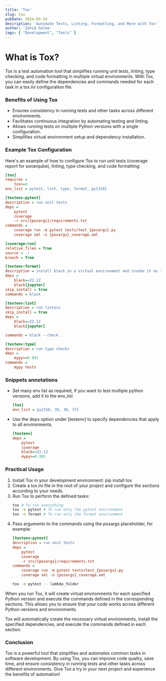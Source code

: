 ```yaml
---
title: 'Tox'
slug: tox
pubDate: 2024-03-14
description: 'Automate Tests, Linting, Formatting, and More with Tox'
author: 'Zahid Galea'
tags: [ "Development", "Tools" ]
---
```


# What is Tox?

Tox is a test automation tool that simplifies running unit tests, linting, type checking, and code formatting in multiple virtual environments. With Tox, you can easily define the dependencies and commands needed for each task in a tox.ini configuration file.

### Benefits of Using Tox
* Ensures consistency in running tests and other tasks across different environments.
* Facilitates continuous integration by automating testing and linting.
* Allows running tests on multiple Python versions with a single configuration.
* Simplifies virtual environment setup and dependency installation.

### Example Tox Configuration

Here's an example of how to configure Tox to run unit tests (coverage report for sonarqube), linting, type checking, and code formatting:

```ini
[tox]
requires =
    tox>=4
env_list = pytest, lint, type, format, py{310}

[testenv:pytest]
description = run unit tests
deps =
    pytest
    coverage
    -r src/{posargs}/requirements.txt
commands =
    coverage run -m pytest tests/test_{posargs}.py
    coverage xml -o {posargs}_coverage.xml

[coverage:run]
relative_files = True
source = ./
branch = True

[testenv:format]
description = install black in a virtual environment and invoke it on the current folder
deps =
    black==22.12
    black[jupyter]
skip_install = true
commands = black .

[testenv:lint]
description = run linters
skip_install = true
deps =
    black==22.12
    black[jupyter]

commands = black --check .

[testenv:type]
description = run type checks
deps =
    mypy>=0.991
commands =
    mypy tests
```

### Snippets annotations

* Set many env list as required, if you want to test multiple python versions, add it to the env_list

  ```ini
  [tox]
  env_list = py{310, 39, 38, 37}
    ```

* Use the deps option under [testenv] to specify dependencies that apply to all environments.

  ```ini
  [testenv]
  deps =
      pytest
      coverage
      black==22.12
      mypy>=0.991
    ```

### Practical Usage

1) Install Tox in your development environment: pip install tox
2) Create a tox.ini file in the root of your project and configure the sections according to your needs.
3) Run Tox to perform the defined tasks: 
    ```bash
    tox # To run everything
    tox -e pytest # To run only the pytest environment
    tox -e format # To run only the format environment
    ```
4) Pass arguments to the commands using the posargs placeholder, for example:
    ```ini
    [testenv:pytest]
    description = run unit tests
    deps =
        pytest
        coverage
        -r src/{posargs}/requirements.txt
    commands =
        coverage run -m pytest tests/test_{posargs}.py
        coverage xml -o {posargs}_coverage.xml
    ```
    ```bash
    tox -e pytest -- lambda_folder
    ```


When you run Tox, it will create virtual environments for each specified Python version and execute the commands defined in the corresponding sections. This allows you to ensure that your code works across different Python versions and environments.

Tox will automatically create the necessary virtual environments, install the specified dependencies, and execute the commands defined in each section.

### Conclusion
Tox is a powerful tool that simplifies and automates common tasks in software development. By using Tox, you can improve code quality, save time, and ensure consistency in running tests and other tasks across different environments. Give Tox a try in your next project and experience the benefits of automation!